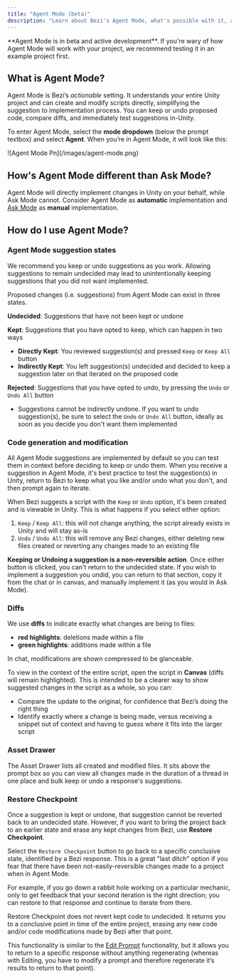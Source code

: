 ```yaml
---
title: "Agent Mode (beta)"
description: "Learn about Bezi's Agent Mode, what's possible with it, and how it differs from Ask Mode."
---
```


<Warning>
  **Agent Mode is in beta and active development**. If you're wary of how Agent Mode will work with your project, we recommend testing it in an example project first.
</Warning>

## What is Agent Mode?

Agent Mode is Bezi’s _actionable_ setting. It understands your entire Unity project and can create and modify scripts directly, simplifying the suggestion to implementation process. You can keep or undo proposed code, compare diffs, and immediately test suggestions in-Unity.

To enter Agent Mode, select the **mode dropdown** (below the prompt textbox) and select **Agent**. When you’re in Agent Mode, it will look like this:

<Frame>
  ![Agent Mode Pn](/images/agent-mode.png)
</Frame>

## How's Agent Mode different than Ask Mode?

Agent Mode will directly implement changes in Unity on your behalf, while Ask Mode cannot. Consider Agent Mode as **automatic** implementation and [Ask Mode](https://docs.bezi.com/bezi/modes/ask-mode) as **manual** implementation.

## How do I use Agent Mode?

### Agent Mode suggestion states

<Tip>
  We recommend you keep or undo suggestions as you work. Allowing suggestions to remain undecided may lead to unintentionally keeping suggestions that you did not want implemented.
</Tip>

Proposed changes (i.e. suggestions) from Agent Mode can exist in three states.

**Undecided**: Suggestions that have not been kept or undone

**Kept**: Suggestions that you have opted to keep, which can happen in two ways

- **Directly Kept**: You reviewed suggestion(s) and pressed `Keep` or `Keep All` button
- **Indirectly Kept**: You left suggestion(s) undecided and decided to keep a suggestion later on that iterated on the proposed code

**Rejected**: Suggestions that you have opted to undo, by pressing the `Undo` or `Undo All` button

- Suggestions cannot be indirectly undone. If you want to undo suggestion(s), be sure to select the `Undo` or `Undo All` button, ideally as soon as you decide you don't want them implemented

### Code generation and modification

All Agent Mode suggestions are implemented by default so you can test them in context before deciding to keep or undo them. When you receive a suggestion in Agent Mode, it's best practice to test the suggestion(s) in Unity, return to Bezi to keep what you like and/or undo what you don't, and then prompt again to iterate.

When Bezi suggests a script with the `Keep` or `Undo` option, it's been created and is viewable in Unity. This is what happens if you select either option:

1. `Keep` / `Keep All`: this will not change anything, the script already exists in Unity and will stay as-is
2. `Undo` / `Undo All`: this will remove any Bezi changes, either deleting new files created or reverting any changes made to an existing file

**Keeping or Undoing a suggestion is a non-reversible action**. Once either button is clicked, you can't return to the undecided state. If you wish to implement a suggestion you undid, you can return to that section, copy it from the chat or in canvas, and manually implement it (as you would in Ask Mode).

### Diffs

We use **diffs** to indicate exactly what changes are being to files:

- **red highlights**: deletions made within a file
- **green highlights**: additions made within a file

In chat, modifications are shown compressed to be glanceable.

To view in the context of the entire script, open the script in **Canvas** (diffs will remain highlighted). This is intended to be a clearer way to show suggested changes in the script as a whole, so you can:

- Compare the update to the original, for confidence that Bezi’s doing the right thing
- Identify exactly where a change is being made, versus receiving a snippet out of context and having to guess where it fits into the larger script

### Asset Drawer

The Asset Drawer lists all created and modified files. It sits above the prompt box so you can view all changes made in the duration of a thread in one place and bulk keep or undo a response's suggestions.

### Restore Checkpoint

Once a suggestion is kept or undone, that suggestion cannot be reverted back to an undecided state. However, if you want to bring the project back to an earlier state and erase any kept changes from Bezi, use **Restore Checkpoint**.

Select the `Restore Checkpoint` button to go back to a specific conclusive state, identified by a Bezi response. This is a great "last ditch" option if you fear that there have been not-easily-reversible changes made to a project when in Agent Mode.

For example, if you go down a rabbit hole working on a particular mechanic, only to get feedback that your second iteration is the right direction; you can restore to that response and continue to iterate from there.

<Note>
  Restore Checkpoint does not revert kept code to undecided. It returns you to a conclusive point in time of the entire project, erasing any new code and/or code modifications made by Bezi after that point.
</Note>

This functionality is similar to the [Edit Prompt](https://docs.bezi.com/bezi/product/edit-prompts) functionality, but it allows you to return to a specific response without anything regenerating (whereas with Editing, you have to modify a prompt and therefore regenerate it’s results to return to that point).